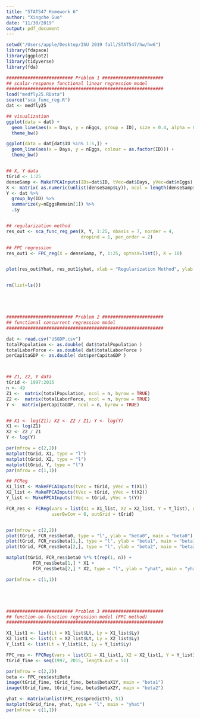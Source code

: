 ```yaml
---
title: "STAT547 Homework 6"
author: "Xingche Guo"
date: "11/30/2019"
output: pdf_document
---
```


```r

setwd("/Users/apple/Desktop/ISU 2019 fall/STAT547/hw/hw6")
library(fdapace)
library(ggplot2)
library(tidyverse)
library(fda)

######################### Problem 1 #######################
## scalar-response functional linear regression model
###########################################################
load("medfly25.RData")
source("sca_func_reg.R")
dat <- medfly25 

## visualization
ggplot(data = dat) + 
  geom_line(aes(x = Days, y = nEggs, group = ID), size = 0.4, alpha = 0.6) + 
  theme_bw()

ggplot(data = dat[dat$ID %in% 1:5,]) + 
  geom_line(aes(x = Days, y = nEggs, colour = as.factor(ID))) + 
  theme_bw()


## X, Y data
tGrid <- 1:25
denseSamp <- MakeFPCAInputs(IDs=dat$ID, tVec=dat$Days, yVec=dat$nEggs) 
X <- matrix( as.numeric(unlist(denseSamp$Ly)), ncol = length(denseSamp$Ly) )
Y <- dat %>%  
  group_by(ID) %>%  
  summarize(y=nEggsRemain[1]) %>%  
  .$y 


## regularization method 
res_out <- sca_func_reg_pen(X, Y, 1:25, nbasis = 7, norder = 4, 
                            dropind = 1, pen_order = 2)

## FPC regression 
res_out1 <- FPC_reg(X = denseSamp, Y, 1:25, optnsX=list(), K = 10)


plot(res_out$Yhat, res_out1$yhat, xlab = "Regularization Method", ylab = "FPC Method")


rm(list=ls())





######################### Problem 2 #######################
## functional concurrent regression model
###########################################################

dat <- read.csv("USGDP.csv")
totalPopulation <- as.double( dat$totalPopulation )
totalLaborForce <- as.double( dat$totalLaborForce )
perCapitaGDP <- as.double( dat$perCapitaGDP )



## Z1, Z2, Y data
tGrid <- 1997:2015
n <- 49
Z1 <-  matrix(totalPopulation, ncol = n, byrow = TRUE) 
Z2 <-  matrix(totalLaborForce, ncol = n, byrow = TRUE) 
Y <-  matrix(perCapitaGDP, ncol = n, byrow = TRUE) 


## X1 <- log(Z1); X2 <- Z2 / Z1; Y <- log(Y)
X1 <- log(Z1)
X2 <- Z2 / Z1
Y <- log(Y)

par(mfrow = c(2,2))
matplot(tGrid, X1, type = "l")
matplot(tGrid, X2, type = "l")
matplot(tGrid, Y, type = "l")
par(mfrow = c(1,1))

## FCReg
X1_list <- MakeFPCAInputs(tVec = tGrid, yVec = t(X1)) 
X2_list <- MakeFPCAInputs(tVec = tGrid, yVec = t(X2)) 
Y_list <- MakeFPCAInputs(tVec = tGrid, yVec = t(Y)) 

FCR_res <- FCReg(vars = list(X1 = X1_list, X2 = X2_list, Y = Y_list), userBwMu = 3, 
                 userBwCov = 6, outGrid = tGrid)


par(mfrow = c(2,2))
plot(tGrid, FCR_res$beta0, type = "l", ylab = "beta0", main = "beta0")
plot(tGrid, FCR_res$beta[1,], type = "l", ylab = "beta1", main = "beta1")
plot(tGrid, FCR_res$beta[2,], type = "l", ylab = "beta2", main = "beta2")

matplot(tGrid, FCR_res$beta0 %*% t(rep(1, n)) + 
          FCR_res$beta[1,] * X1 + 
          FCR_res$beta[2,] * X2, type = "l", ylab = "yhat", main = "yhat")

par(mfrow = c(1,1))





######################### Problem 3 #######################
## function-on-function regression model (FPC method)
###########################################################

X1_list1 <- list(Lt = X1_list$Lt, Ly = X1_list$Ly)
X2_list1 <- list(Lt = X2_list$Lt, Ly = X2_list$Ly)
Y_list1 <- list(Lt = Y_list$Lt, Ly = Y_list$Ly)

FPC_res <- FPCReg(vars = list(X1 = X1_list1, X2 = X2_list1, Y = Y_list1))
tGrid_fine <- seq(1997, 2015, length.out = 51)

par(mfrow = c(2,2))
beta <- FPC_res$estiBeta
image(tGrid_fine, tGrid_fine, beta$betaX1Y, main = "beta1")
image(tGrid_fine, tGrid_fine, beta$betaX2Y, main = "beta2")

yhat <- matrix(unlist(FPC_res$predictY), 51)
matplot(tGrid_fine, yhat, type = "l", main = "yhat")
par(mfrow = c(1,1))



```
